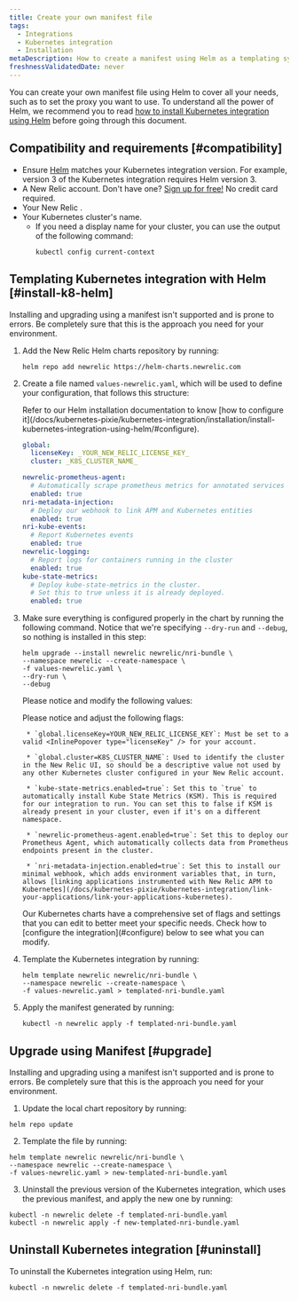 ```yaml
---
title: Create your own manifest file
tags:
  - Integrations
  - Kubernetes integration
  - Installation
metaDescription: How to create a manifest using Helm as a templating system
freshnessValidatedDate: never
---
```


You can create your own manifest file using Helm to cover all your needs, such as to set the proxy you want to use. To understand all the power of Helm, we recommend you to read [how to install Kubernetes integration using Helm](/docs/kubernetes-pixie/kubernetes-integration/installation/install-kubernetes-integration-using-helm) before going through this document.

## Compatibility and requirements [#compatibility]

* Ensure [Helm](https://github.com/helm/helm#install) matches your Kubernetes integration version. For example, version 3 of the Kubernetes integration requires Helm version 3.
* A New Relic account. Don't have one? [Sign up for free!](https://newrelic.com/signup) No credit card required.
* Your New Relic <InlinePopover type="licenseKey" />.
* Your Kubernetes cluster's name.
  * If you need a display name for your cluster, you can use the output of the following command:
    ```shell
    kubectl config current-context
    ```

## Templating Kubernetes integration with Helm [#install-k8-helm]

<Callout variant="important">
  Installing and upgrading using a manifest isn't supported and is prone to errors. Be completely sure that this is the approach you need for your environment.
</Callout>

1. Add the New Relic Helm charts repository by running:

    ```shell
    helm repo add newrelic https://helm-charts.newrelic.com
    ```

2. Create a file named `values-newrelic.yaml`, which will be used to define your configuration, that follows this structure:

    <Callout variant="important">
    Refer to our Helm installation documentation to know [how to configure it](/docs/kubernetes-pixie/kubernetes-integration/installation/install-kubernetes-integration-using-helm/#configure).
    </Callout>
    
    ```yaml
    global:
      licenseKey: _YOUR_NEW_RELIC_LICENSE_KEY_
      cluster: _K8S_CLUSTER_NAME_
    
    newrelic-prometheus-agent:
      # Automatically scrape prometheus metrics for annotated services in the cluster
      enabled: true
    nri-metadata-injection:
      # Deploy our webhook to link APM and Kubernetes entities
      enabled: true
    nri-kube-events:
      # Report Kubernetes events
      enabled: true
    newrelic-logging:
      # Report logs for containers running in the cluster
      enabled: true
    kube-state-metrics:
      # Deploy kube-state-metrics in the cluster.
      # Set this to true unless it is already deployed.
      enabled: true
    ```

3. Make sure everything is configured properly in the chart by running the following command. Notice that we're specifying `--dry-run` and `--debug`, so nothing is installed in this step:

    ```shell
    helm upgrade --install newrelic newrelic/nri-bundle \
    --namespace newrelic --create-namespace \
    -f values-newrelic.yaml \
    --dry-run \
    --debug
    ```

    Please notice and modify the following values:
    
    Please notice and adjust the following flags:
    
        * `global.licenseKey=YOUR_NEW_RELIC_LICENSE_KEY`: Must be set to a valid <InlinePopover type="licenseKey" /> for your account.

        * `global.cluster=K8S_CLUSTER_NAME`: Used to identify the cluster in the New Relic UI, so should be a descriptive value not used by any other Kubernetes cluster configured in your New Relic account.

        * `kube-state-metrics.enabled=true`: Set this to `true` to automatically install Kube State Metrics (KSM). This is required for our integration to run. You can set this to false if KSM is already present in your cluster, even if it's on a different namespace.

        * `newrelic-prometheus-agent.enabled=true`: Set this to deploy our Prometheus Agent, which automatically collects data from Prometheus endpoints present in the cluster.

        * `nri-metadata-injection.enabled=true`: Set this to install our minimal webhook, which adds environment variables that, in turn, allows [linking applications instrumented with New Relic APM to Kubernetes](/docs/kubernetes-pixie/kubernetes-integration/link-your-applications/link-your-applications-kubernetes).
    
    <Callout variant="tip">
    Our Kubernetes charts have a comprehensive set of flags and settings that you can edit to better meet your specific needs. Check how to [configure the integration](#configure) below to see what you can modify.
    </Callout>

4. Template the Kubernetes integration by running:

    ```shell
    helm template newrelic newrelic/nri-bundle \
    --namespace newrelic --create-namespace \
    -f values-newrelic.yaml > templated-nri-bundle.yaml
    ```

5. Apply the manifest generated by running:

    ```shell
    kubectl -n newrelic apply -f templated-nri-bundle.yaml
    ```

## Upgrade using Manifest [#upgrade]

<Callout variant="important">
  Installing and upgrading using a manifest isn't supported and is prone to errors. Be completely sure that this is the approach you need for your environment.
</Callout>

1. Update the local chart repository by running:
  ```shell
  helm repo update
  ```

2. Template the file by running:
  ```shell
  helm template newrelic newrelic/nri-bundle \
  --namespace newrelic --create-namespace \
  -f values-newrelic.yaml > new-templated-nri-bundle.yaml
  ```

3. Uninstall the previous version of the Kubernetes integration, which uses the previous manifest, and apply the new one by running:
  ```shell
  kubectl -n newrelic delete -f templated-nri-bundle.yaml
  kubectl -n newrelic apply -f new-templated-nri-bundle.yaml
  ```

## Uninstall Kubernetes integration [#uninstall]

To uninstall the Kubernetes integration using Helm, run:
  ```shell
  kubectl -n newrelic delete -f templated-nri-bundle.yaml
  ```
